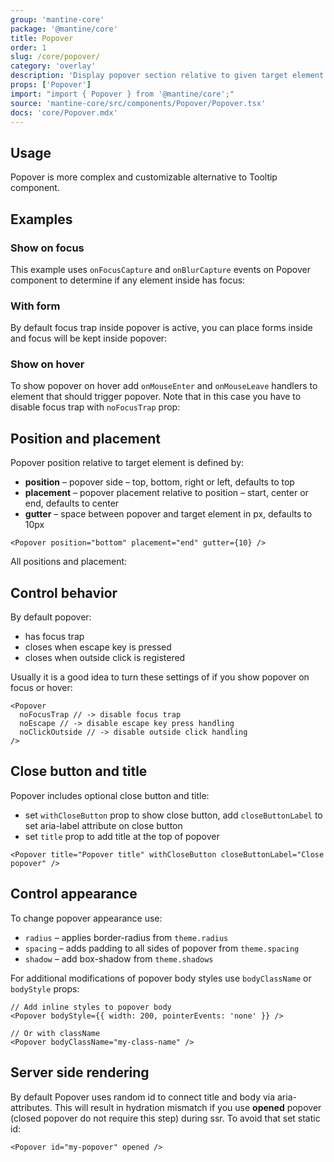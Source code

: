 ```yaml
---
group: 'mantine-core'
package: '@mantine/core'
title: Popover
order: 1
slug: /core/popover/
category: 'overlay'
description: 'Display popover section relative to given target element'
props: ['Popover']
import: "import { Popover } from '@mantine/core';"
source: 'mantine-core/src/components/Popover/Popover.tsx'
docs: 'core/Popover.mdx'
---
```



## Usage

Popover is more complex and customizable alternative to <GatsbyLink to="/core/tooltip/">Tooltip</GatsbyLink>
component.

<PopoverBaseDemo />

## Examples

### Show on focus

This example uses `onFocusCapture` and `onBlurCapture` events on Popover component
to determine if any element inside has focus:

<PasswordInputStrengthDemo />

### With form

By default focus trap inside popover is active,
you can place forms inside and focus will be kept inside popover:

<PopoverFormDemo />

### Show on hover

To show popover on hover add `onMouseEnter` and `onMouseLeave` handlers to
element that should trigger popover. Note that in this case you have to disable
focus trap with `noFocusTrap` prop:

<PopoverHoverDemo />

## Position and placement

Popover position relative to target element is defined by:

- **position** – popover side – top, bottom, right or left, defaults to top
- **placement** – popover placement relative to position – start, center or end, defaults to center
- **gutter** – space between popover and target element in px, defaults to 10px

```tsx
<Popover position="bottom" placement="end" gutter={10} />
```

All positions and placement:

<PopoverPositionsDemo />

## Control behavior

By default popover:

- has focus trap
- closes when escape key is pressed
- closes when outside click is registered

Usually it is a good idea to turn these settings of if you show popover on
focus or hover:

```tsx
<Popover
  noFocusTrap // -> disable focus trap
  noEscape // -> disable escape key press handling
  noClickOutside // -> disable outside click handling
/>
```

## Close button and title

Popover includes optional close button and title:

- set `withCloseButton` prop to show close button, add `closeButtonLabel` to set aria-label attribute on close button
- set `title` prop to add title at the top of popover

```tsx
<Popover title="Popover title" withCloseButton closeButtonLabel="Close popover" />
```

## Control appearance

To change popover appearance use:

- `radius` – applies border-radius from `theme.radius`
- `spacing` – adds padding to all sides of popover from `theme.spacing`
- `shadow` – add box-shadow from `theme.shadows`

<PopoverConfigurator />

For additional modifications of popover body styles use `bodyClassName` or `bodyStyle` props:

```tsx
// Add inline styles to popover body
<Popover bodyStyle={{ width: 200, pointerEvents: 'none' }} />

// Or with className
<Popover bodyClassName="my-class-name" />
```

## Server side rendering

By default Popover uses random id to connect title and body via aria- attributes.
This will result in hydration mismatch if you use **opened** popover (closed popover do not require this step) during ssr.
To avoid that set static id:

```tsx
<Popover id="my-popover" opened />
```

